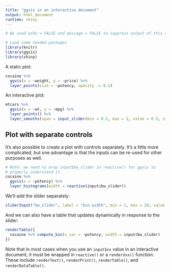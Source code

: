 ```yaml
---
title: "ggvis in an interactive document"
output: html_document
runtime: shiny
---
```


```r
# We used echo = FALSE and message = FALSE to suppress output of this code block

# Load some needed packages
library(knitr)
library(ggvis)
library(shiny)
```

A static plot:

```r
cocaine %>%
  ggvis(x = ~weight, y = ~price) %>%
  layer_points(size = ~potency, opacity := 0.2)
```


An interactive plot:

```r
mtcars %>%
  ggvis(x = ~wt, y = ~mpg) %>%
  layer_points() %>%
  layer_smooths(span = input_slider(min = 0.2, max = 2, value = 0.5, step = 0.1))
```


## Plot with separate controls

It's also possible to create a plot with controls separately. It's a little more complicated, but one advantage is that the inputs can be re-used for other purposes as well.

```r
# Note: we need to wrap input$bw_slider in reactive() for ggvis to
# properly understand it.
cocaine %>%
  ggvis(x = ~potency) %>%
  layer_histograms(width = reactive(input$bw_slider))
```

We'll add the slider separately:

```r
sliderInput("bw_slider", label = "bin width", min = 1, max = 20, value = 11)
```


And we can also have a table that updates dynamically in response to the slider:

```r
renderTable({
  cocaine %>% compute_bin(x_var = ~potency, width = input$bw_slider)
})
```

Note that in most cases when you use an `input$xx` value in an interactive document, it must be wrapped in `reactive()` or a `renderXxx()` function. These include `renderText()`, `renderPrint()`, `renderTable()`, and `renderDataTable()`.
